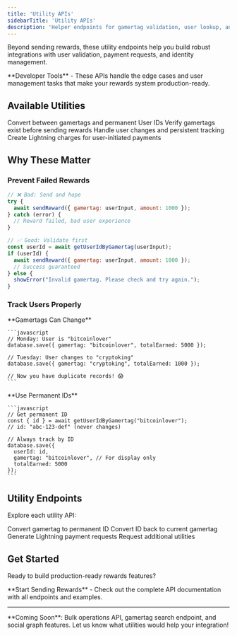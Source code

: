 ```yaml
---
title: 'Utility APIs'
sidebarTitle: 'Utility APIs'
description: 'Helper endpoints for gamertag validation, user lookup, and payment requests'
---
```


Beyond sending rewards, these utility endpoints help you build robust integrations with user validation, payment requests, and identity management.

<Info>
  **Developer Tools** - These APIs handle the edge cases and user management tasks that make your rewards system production-ready.
</Info>

## Available Utilities

<CardGroup cols={2}>
  <Card title="User Lookups" icon="user">
    Convert between gamertags and permanent User IDs
  </Card>
  <Card title="Validation" icon="check">
    Verify gamertags exist before sending rewards
  </Card>
  <Card title="Identity Management" icon="id-card">
    Handle user changes and persistent tracking
  </Card>
  <Card title="Payment Requests" icon="qrcode">
    Create Lightning charges for user-initiated payments
  </Card>
</CardGroup>

## Why These Matter

### Prevent Failed Rewards

```javascript
// ❌ Bad: Send and hope
try {
  await sendReward({ gamertag: userInput, amount: 1000 });
} catch (error) {
  // Reward failed, bad user experience
}

// ✅ Good: Validate first
const userId = await getUserIdByGamertag(userInput);
if (userId) {
  await sendReward({ gamertag: userInput, amount: 1000 });
  // Success guaranteed
} else {
  showError("Invalid gamertag. Please check and try again.");
}
```

### Track Users Properly

<Tabs>
  <Tab title="The Problem">
    **Gamertags Can Change**
    
    ```javascript
    // Monday: User is "bitcoinlover"
    database.save({ gamertag: "bitcoinlover", totalEarned: 5000 });
    
    // Tuesday: User changes to "cryptoking"  
    database.save({ gamertag: "cryptoking", totalEarned: 1000 });
    
    // Now you have duplicate records! 😱
    ```
  </Tab>
  <Tab title="The Solution">
    **Use Permanent IDs**
    
    ```javascript
    // Get permanent ID
    const { id } = await getUserIdByGamertag("bitcoinlover");
    // id: "abc-123-def" (never changes)
    
    // Always track by ID
    database.save({ 
      userId: id,
      gamertag: "bitcoinlover", // For display only
      totalEarned: 5000 
    });
    ```
  </Tab>
</Tabs>

## Utility Endpoints

Explore each utility API:

<CardGroup cols={2}>
  <Card title="Get User ID" icon="fingerprint" href="/rewards/api/gamertags/retrieve-userid">
    Convert gamertag to permanent ID
  </Card>
  <Card title="Get Gamertag" icon="at" href="/rewards/api/gamertags/retrieve-from-userid">
    Convert ID back to current gamertag
  </Card>
  <Card title="Create Charge" icon="receipt" href="/rewards/api/gamertags/create-charge">
    Generate Lightning payment requests
  </Card>
  <Card title="More Coming" icon="wrench" href="https://cal.com/zbdpay">
    Request additional utilities
  </Card>
</CardGroup>

## Get Started

Ready to build production-ready rewards features?

<Card title="View Full API Reference" icon="book" href="/rewards/api/gamertags/send">
  **Start Sending Rewards** - Check out the complete API documentation with all endpoints and examples.
</Card>

---

<Note>
  **Coming Soon**: Bulk operations API, gamertag search endpoint, and social graph features. Let us know what utilities would help your integration!
</Note>
